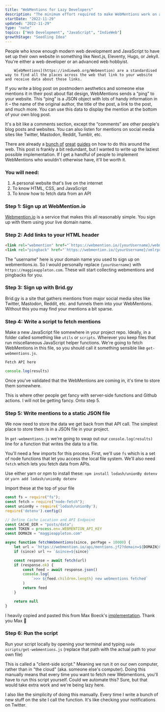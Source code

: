 ```yaml
---
title: "WebMentions for Lazy Developers"
description: "The minimum effort required to make WebMentions work on a personal website"
startDate: "2022-11-29"
updated: "2022-11-29"
type: "note"
topics: ["Web Development", "JavaScript", "IndieWeb"]
growthStage: "Seedling Idea"
---
```


<AssumedAudience >
		People who know enough modern web development and JavaScript to have set up their own website in something like Next.js, Eleventy, Hugo, or Jekyll. You're either a web developer or an advanced web
		hobbyist.
</AssumedAudience >

<Spacer size = "xs" />

<IntroParagraph >

		W[ebMentions](https://indieweb.org/Webmention) are a standardised way to find all the places across the web that link to your website and receive data about those links.

</IntroParagraph >

If you write a blog post on postmodern aesthetics and someone else mentions it in their post about flat design, WebMentions sends a “ping” to your website. This “ping” is a JSON object with lots of handy information in it – the name of the original author, the title of the post, a link to the post, and much more. You can use this data to display the mention at the bottom of your own blog post.

It's a bit like a comments section, except the “comments” are other people's blog posts and websites. You can also listen for mentions on social media sites like Twitter, Mastodon, Reddit, Tumblr, etc.

There are already a [bunch of]() [great]() [guides]() on how to do this around the web. This post is frankly a bit redundant, but I wanted to write up the laziest possible implementation. If I get a handful of people to implement WebMentions who wouldn't otherwise have, it'll be worth it.

### You will need:
1. A personal website that's live on the internet
2. To know HTML, CSS, and JavaScript
3. To know how to fetch data from an API

### Step 1: Sign up at WebMention.io
[Webmention.io](https://webmention.io/) is a service that makes this all reasonably simple. You sign up with them using your live domain name.

### Step 2: Add links to your HTML header

```html
<link rel="webmention" href="`https://webmention.io/{yourUsername}/webmention`" />
<link rel="pingback" href="`https://webmention.io/{yourUsername}/xmlrpc`" />
```

The "username" here is your domain name you used to sign up on webmentions.io. So I would personally replace `{yourUsername}` with `https://maggieappleton.com`. These will start collecting webmentions and pingbacks for you.

### Step 3: Sign up with Brid.gy

Brid.gy is a site that gathers mentions from major social media sites like Twitter, Mastodon, Reddit, etc. and funnels them into your WebMentions. Without this you may find your mentions a bit sparse.

### Step 4: Write a script to fetch mentions

Make a new JavaScript file somewhere in your project repo. Ideally, in a folder called something like `utils` or `scripts`. Wherever you keep files that run miscellaneous JavaScript helper functions. We're going to fetch WebMentions in this file, so you should call it something sensible like `get-webmentions.js`.

```js
Fetch API here

console.log(results)
```

Once you've validated that the WebMentions are coming in, it's time to store them somewhere.

This is where other people get fancy with server-side functions and Github actions. I will not be getting fancy. Onto step 5.

### Step 5: Write mentions to a static JSON file

We now need to store the data we get back from that API call. The simplest place to store them is in a JSON file in your project.

In `get-webmentions.js` we're going to swap out our `console.log(results)` line for a function that writes the data to a file.

You'll need a few imports for this process. First, we'll use `fs` which is a set of node functions that let you access the local file system. We'll also need `fetch` which lets you fetch data from APIs.

Use either yarn or npm to install these: `npm install lodash/unionBy dotenv` or `yarn add lodash/unionBy dotenv`

Import these at the top of your file

```js
const fs = require("fs");
const fetch = require("node-fetch");
const unionBy = require('lodash/unionBy');
require('dotenv').config()
```

```js
// Define Cache Location and API Endpoint
const CACHE_DIR = "posts/data";
const TOKEN = process.env.WEBMENTION_API_KEY
const DOMAIN = "maggieappleton.com"

async function fetchWebmentions(since, perPage = 10000) {
    let url = `https://webmention.io/api/mentions.jf2?domain=${DOMAIN}&token=${TOKEN}&per-page=${perPage}`
    if (since) url += `&since=${since}`

    const response = await fetch(url)
    if (response.ok) {
        const feed = await response.json()
        console.log(
            `>>> ${feed.children.length} new webmentions fetched`
        )
        return feed
    }

    return null
}
```

I heavily copied and pasted this from Max Boeck's [implementation](https://github.com/maxboeck/mxb/blob/master/src/data/webmentions.js). Thank you Max <span role="img">🙏</span>

### Step 6: Run the script

Run your script locally by opening your terminal and typing `node scripts/get-webmentions.js` (replace that path with the actual path to your own file)

This is called a "client-side script." Meaning we run it on our own computer, rather than in "the cloud" (aka. someone else's computer). Doing this manually means that every time you want to fetch new Webmentions, you'll have to run this script yourself. Could we automate this? Sure, but that would take extra work and we're being lazy here.

I also like the simplicity of doing this manually. Every time I write a bunch of new stuff on the site I call the function. It's like checking your notifications on Twitter.
